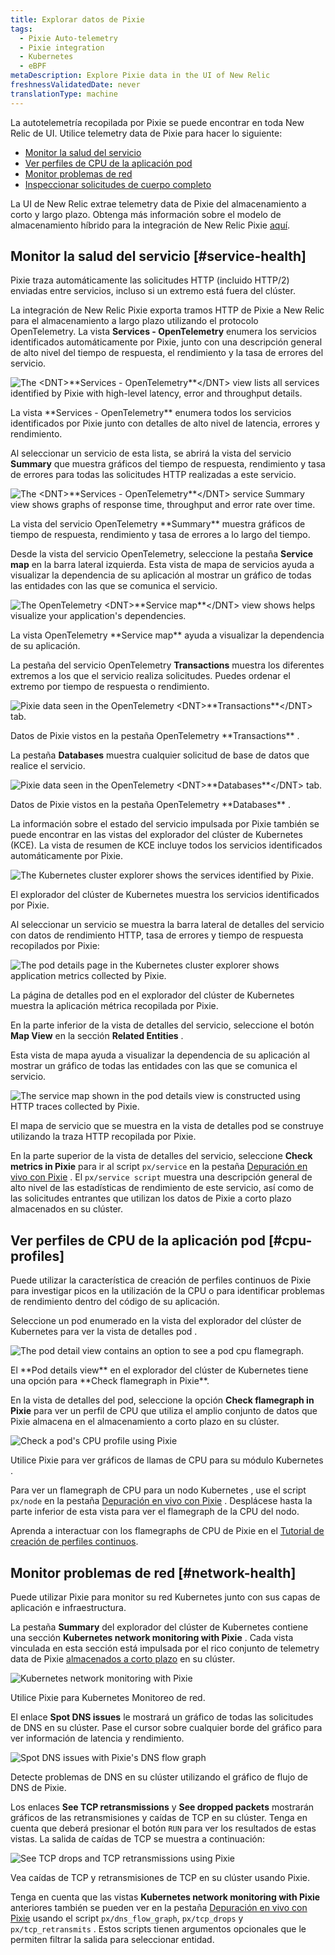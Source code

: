 ```yaml
---
title: Explorar datos de Pixie
tags:
  - Pixie Auto-telemetry
  - Pixie integration
  - Kubernetes
  - eBPF
metaDescription: Explore Pixie data in the UI of New Relic
freshnessValidatedDate: never
translationType: machine
---
```


La autotelemetría recopilada por Pixie se puede encontrar en toda New Relic de UI. Utilice telemetry data de Pixie para hacer lo siguiente:

* [Monitor la salud del servicio](#service-health)
* [Ver perfiles de CPU de la aplicación pod](#cpu-profiles)
* [Monitor problemas de red](#network-health)
* [Inspeccionar solicitudes de cuerpo completo](/docs/kubernetes-pixie/auto-telemetry-pixie/understand-use-data/pixie-entities)

La UI de New Relic extrae telemetry data de Pixie del almacenamiento a corto y largo plazo. Obtenga más información sobre el modelo de almacenamiento híbrido para la integración de New Relic Pixie [aquí](/docs/kubernetes-pixie/auto-telemetry-pixie/understand-use-data/overview).

## Monitor la salud del servicio [#service-health]

Pixie traza automáticamente las solicitudes HTTP (incluido HTTP/2) enviadas entre servicios, incluso si un extremo está fuera del clúster.

La integración de New Relic Pixie exporta tramos HTTP de Pixie a New Relic para el almacenamiento a largo plazo utilizando el protocolo OpenTelemetry. La vista <DNT>**Services - OpenTelemetry**</DNT> enumera los servicios identificados automáticamente por Pixie, junto con una descripción general de alto nivel del tiempo de respuesta, el rendimiento y la tasa de errores del servicio.

<img
  title="The <DNT>**Services - OpenTelemetry**</DNT> view lists all services identified by Pixie with high-level latency, error and throughput details."
  alt="The <DNT>**Services - OpenTelemetry**</DNT> view lists all services identified by Pixie with high-level latency, error and throughput details."
  src="/images/pixie_screenshot-full_services-otel.webp"
/>

<figcaption>
  La vista <DNT>**Services - OpenTelemetry**</DNT> enumera todos los servicios identificados por Pixie junto con detalles de alto nivel de latencia, errores y rendimiento.
</figcaption>

Al seleccionar un servicio de esta lista, se abrirá la vista del servicio <DNT>**Summary**</DNT> que muestra gráficos del tiempo de respuesta, rendimiento y tasa de errores para todas las solicitudes HTTP realizadas a este servicio.

<img
  title="The <DNT>**Services - OpenTelemetry**</DNT> service Summary view shows graphs of response time, throughput and error rate over time."
  alt="The <DNT>**Services - OpenTelemetry**</DNT> service Summary view shows graphs of response time, throughput and error rate over time."
  src="/images/pixie_screenshot-full_services-otel-details.webp"
/>

<figcaption>
  La vista del servicio OpenTelemetry <DNT>**Summary**</DNT> muestra gráficos de tiempo de respuesta, rendimiento y tasa de errores a lo largo del tiempo.
</figcaption>

Desde la vista del servicio OpenTelemetry, seleccione la pestaña <DNT>**Service map**</DNT> en la barra lateral izquierda. Esta vista de mapa de servicios ayuda a visualizar la dependencia de su aplicación al mostrar un gráfico de todas las entidades con las que se comunica el servicio.

<img
  title="The OpenTelemetry <DNT>**Service map**</DNT> view shows helps visualize your application's dependencies."
  alt="The OpenTelemetry <DNT>**Service map**</DNT> view shows helps visualize your application's dependencies."
  src="/images/pixie_screenshot-full_service-otel-map.webp"
/>

<figcaption>
  La vista OpenTelemetry <DNT>**Service map**</DNT> ayuda a visualizar la dependencia de su aplicación.
</figcaption>

La pestaña del servicio OpenTelemetry <DNT>**Transactions**</DNT> muestra los diferentes extremos a los que el servicio realiza solicitudes. Puedes ordenar el extremo por tiempo de respuesta o rendimiento.

<img
  title="Pixie data seen in the OpenTelemetry <DNT>**Transactions**</DNT> tab. "
  alt="Pixie data seen in the OpenTelemetry <DNT>**Transactions**</DNT> tab. "
  src="/images/pixie_screenshot-full_services-otel-transactions.webp"
/>

<figcaption>
  Datos de Pixie vistos en la pestaña OpenTelemetry <DNT>**Transactions**</DNT> .
</figcaption>

La pestaña <DNT>**Databases**</DNT> muestra cualquier solicitud de base de datos que realice el servicio.

<img
  title="Pixie data seen in the OpenTelemetry <DNT>**Databases**</DNT> tab."
  alt="Pixie data seen in the OpenTelemetry <DNT>**Databases**</DNT> tab."
  src="/images/pixie_screenshot-full_services-otel-databases.webp"
/>

<figcaption>
  Datos de Pixie vistos en la pestaña OpenTelemetry <DNT>**Databases**</DNT> .
</figcaption>

La información sobre el estado del servicio impulsada por Pixie también se puede encontrar en las vistas del explorador del clúster de Kubernetes (KCE). La vista de resumen de KCE incluye todos los servicios identificados automáticamente por Pixie.

<img
  title="The Kubernetes cluster explorer shows the services identified by Pixie."
  alt="The Kubernetes cluster explorer shows the services identified by Pixie."
  src="/images/pixie_screenshot-full_kce.webp"
/>

<figcaption>
  El explorador del clúster de Kubernetes muestra los servicios identificados por Pixie.
</figcaption>

Al seleccionar un servicio se muestra la barra lateral de detalles del servicio con datos de rendimiento HTTP, tasa de errores y tiempo de respuesta recopilados por Pixie:

<img
  title="The pod details page in the Kubernetes cluster explorer shows application metrics collected by Pixie."
  alt="The pod details page in the Kubernetes cluster explorer shows application metrics collected by Pixie."
  src="/images/pixie_screenshot-full_kce-pod-details.webp"
/>

<figcaption>
  La página de detalles pod en el explorador del clúster de Kubernetes muestra la aplicación métrica recopilada por Pixie.
</figcaption>

En la parte inferior de la vista de detalles del servicio, seleccione el botón <DNT>**Map View**</DNT> en la sección <DNT>**Related Entities**</DNT> .

Esta vista de mapa ayuda a visualizar la dependencia de su aplicación al mostrar un gráfico de todas las entidades con las que se comunica el servicio.

<img
  title="The service map shown in the pod details view is constructed using HTTP traces collected by Pixie."
  alt="The service map shown in the pod details view is constructed using HTTP traces collected by Pixie."
  src="/images/pixie_screenshot-full_kce-pod-details-map.webp"
/>

<figcaption>
  El mapa de servicio que se muestra en la vista de detalles pod se construye utilizando la traza HTTP recopilada por Pixie.
</figcaption>

En la parte superior de la vista de detalles del servicio, seleccione <DNT>**Check metrics in Pixie**</DNT> para ir al script `px/service` en la pestaña [Depuración en vivo con Pixie](/docs/kubernetes-pixie/auto-telemetry-pixie/understand-use-data/live-debugging-with-pixie) . El `px/service script` muestra una descripción general de alto nivel de las estadísticas de rendimiento de este servicio, así como de las solicitudes entrantes que utilizan los datos de Pixie a corto plazo almacenados en su clúster.

## Ver perfiles de CPU de la aplicación pod [#cpu-profiles]

Puede utilizar la característica de creación de perfiles continuos de Pixie para investigar picos en la utilización de la CPU o para identificar problemas de rendimiento dentro del código de su aplicación.

Seleccione un pod enumerado en la vista del explorador del clúster de Kubernetes para ver la vista de detalles pod .

<img
  title="The pod detail view contains an option to see a pod cpu flamegraph."
  alt="The pod detail view contains an option to see a pod cpu flamegraph."
  src="/images/pixie_screenshot-full_kce-pod.webp"
/>

<figcaption>
  El <DNT>**Pod details view**</DNT> en el explorador del clúster de Kubernetes tiene una opción para <DNT>**Check flamegraph in Pixie**</DNT>.
</figcaption>

En la vista de detalles del pod, seleccione la opción <DNT>**Check flamegraph in Pixie**</DNT> para ver un perfil de CPU que utiliza el amplio conjunto de datos que Pixie almacena en el almacenamiento a corto plazo en su clúster.

<img
  title="Check a pod's CPU profile using Pixie"
  alt="Check a pod's CPU profile using Pixie"
  src="/images/pixie_screenshot-crop_cpu-profile.webp"
/>

<figcaption>
  Utilice Pixie para ver gráficos de llamas de CPU para su módulo Kubernetes .
</figcaption>

Para ver un flamegraph de CPU para un nodo Kubernetes , use el script `px/node` en la pestaña [Depuración en vivo con Pixie](/docs/kubernetes-pixie/auto-telemetry-pixie/understand-use-data/live-debugging-with-pixie) . Desplácese hasta la parte inferior de esta vista para ver el flamegraph de la CPU del nodo.

Aprenda a interactuar con los flamegraphs de CPU de Pixie en el [Tutorial de creación de perfiles continuos](https://docs.px.dev/tutorials/pixie-101/profiler/).

## Monitor problemas de red [#network-health]

Puede utilizar Pixie para monitor su red Kubernetes junto con sus capas de aplicación e infraestructura.

La pestaña <DNT>**Summary**</DNT> del explorador del clúster de Kubernetes contiene una sección <DNT>**Kubernetes network monitoring with Pixie**</DNT> . Cada vista vinculada en esta sección está impulsada por el rico conjunto de telemetry data de Pixie [almacenados a corto plazo](/docs/kubernetes-pixie/auto-telemetry-pixie/understand-use-data/overview) en su clúster.

<img
  title="Kubernetes network monitoring with Pixie"
  alt="Kubernetes network monitoring with Pixie"
  src="/images/pixie_screenshot-full_network-monitoring.webp"
/>

<figcaption>
  Utilice Pixie para Kubernetes Monitoreo de red.
</figcaption>

El enlace <DNT>**Spot DNS issues**</DNT> le mostrará un gráfico de todas las solicitudes de DNS en su clúster. Pase el cursor sobre cualquier borde del gráfico para ver información de latencia y rendimiento.

<img
  title="Spot DNS issues with Pixie's DNS flow graph"
  alt="Spot DNS issues with Pixie's DNS flow graph"
  src="/images/pixie_screenshot-full_dns-flow-graph.webp"
/>

<figcaption>
  Detecte problemas de DNS en su clúster utilizando el gráfico de flujo de DNS de Pixie.
</figcaption>

Los enlaces <DNT>**See TCP retransmissions**</DNT> y <DNT>**See dropped packets**</DNT> mostrarán gráficos de las retransmisiones y caídas de TCP en su clúster. Tenga en cuenta que deberá presionar el botón `RUN` para ver los resultados de estas vistas. La salida de caídas de TCP se muestra a continuación:

<img
  title="See TCP drops and TCP retransmissions using Pixie"
  alt="See TCP drops and TCP retransmissions using Pixie"
  src="/images/pixie_screenshot-full_tcp-drops.webp"
/>

<figcaption>
  Vea caídas de TCP y retransmisiones de TCP en su clúster usando Pixie.
</figcaption>

Tenga en cuenta que las vistas <DNT>**Kubernetes network monitoring with Pixie**</DNT> anteriores también se pueden ver en la pestaña [Depuración en vivo con Pixie](/docs/kubernetes-pixie/auto-telemetry-pixie/understand-use-data/live-debugging-with-pixie) usando el script `px/dns_flow_graph`, `px/tcp_drops` y `px/tcp_retransmits` . Estos scripts tienen argumentos opcionales que le permiten filtrar la salida para seleccionar entidad.
